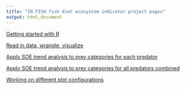 ```yaml
---
title: "IN FISH fish diet ecosystem indicator project pages"
output: html_document
---
```


 <!-- ADD LINKS BELOW, note, using the RMD link syntax will open the presentation in the same tab, which is annoying. Use the html with the "_blank" to fix that behavior -->
 

<a href="https://sgaichas.github.io/learnR-dietdata/GetStarted.html" target="_blank"> Getting started with R </a>

<a href="https://sgaichas.github.io/learnR-dietdata/BasicAnalyses.html" target="_blank"> Read in data, wrangle, visualize </a>

<a href="https://sgaichas.github.io/learnR-dietdata/SimpleTrends.html" target="_blank"> Apply SOE trend analysis to prey categories for each predator </a>

<a href="https://sgaichas.github.io/learnR-dietdata/AllPredTrends.html" target="_blank"> Apply SOE trend analysis to prey categories for all predators combined </a>

<a href="https://sgaichas.github.io/learnR-dietdata/Visualize.html" target="_blank"> Working on different plot configurations </a>

